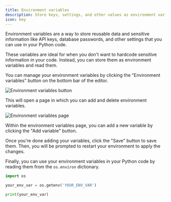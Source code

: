 ```yaml
---
title: Environment variables
description: Store keys, settings, and other values as environment variables that you can use.
icon: key
---
```


Environment variables are a way to store reusable data and sensitive information like API keys, database passwords, and other settings that you can use in your Python code.

These variables are ideal for when you don't want to hardcode sensitive information in your code. Instead, you can store them as environment variables and read them.

You can manage your environment variables by clicking the "Environment variables" button on the bottom bar of the editor.

<Frame caption="The environment variables button on the bottom bar.">
  <img src="/images/environment-variables-button.png" alt="Environment variables button" />
</Frame>

This will open a page in which you can add and delete environment variables.

<Frame caption="The environment variables page.">
  <img src="/images/environment-variables-page.png" alt="Environment variables page" />
</Frame>

Within the environment variables page, you can add a new variable by clicking the "Add variable" button.

Once you're done adding your variables, click the "Save" button to save them. Then, you will be prompted to restart your environment to apply the changes.

Finally, you can use your environment variables in your Python code by reading them from the `os.environ` dictionary.

```python
import os

your_env_var = os.getenv('YOUR_ENV_VAR')

print(your_env_var)
```
